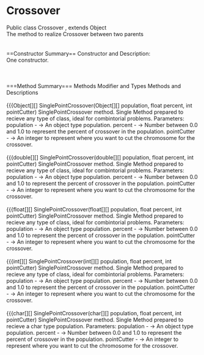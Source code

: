 = Crossover =

Public class Crossover , extends Object
<br>
The method to realize Crossover between two parents
<br>
<br>
<br>
==Constructor Summary== 
Constructor and Description:<br>
One constructor.<br>
{{{Crossover(PApplet theParent)}}}
<br>
<br>
<br>
===Method Summary===
Methods Modifier and Types
Methods and Descriptions
<br>
<br>
{{{Object[][] SinglePointCrossover(Object[][] population, float percent, int pointCutter)
SinglePointCrossover method. Single Method prepared to recieve any type of class, ideal for combintorial problems.
Parameters:
population - -> An object type population.
percent - -> Number between 0.0 and 1.0 to represent the percent of crossover in the population.
pointCutter - -> An integer to represent where you want to cut the chromosome for the crossover.
<br>
<br>
{{{double[][] SinglePointCrossover(double[][] population, float percent, int pointCutter)
SinglePointCrossover method. Single Method prepared to recieve any type of class, ideal for combintorial problems.
Parameters:
population - -> An object type population.
percent - -> Number between 0.0 and 1.0 to represent the percent of crossover in the population.
pointCutter - -> An integer to represent where you want to cut the chromosome for the crossover.
<br>
<br>
{{{float[][] SinglePointCrossover(float[][] population, float percent, int pointCutter)
SinglePointCrossover method. Single Method prepared to recieve any type of class, ideal for combintorial problems.
Parameters:
population - -> An object type population.
percent - -> Number between 0.0 and 1.0 to represent the percent of crossover in the population.
pointCutter - -> An integer to represent where you want to cut the chromosome for the crossover.
<br>
<br>
{{{int[][] SinglePointCrossover(int[][] population, float percent, int pointCutter)
SinglePointCrossover method. Single Method prepared to recieve any type of class, ideal for combintorial problems.
Parameters:
population - -> An object type population.
percent - -> Number between 0.0 and 1.0 to represent the percent of crossover in the population.
pointCutter - -> An integer to represent where you want to cut the chromosome for the crossover.
<br>
<br>
{{{char[][] SinglePointCrossover(char[][] population, float percent, int pointCutter)
SinglePointCrossover method. Single Method prepared to recieve a char type population.
Parameters:
population - -> An object type population.
percent - -> Number between 0.0 and 1.0 to represent the percent of crossover in the population.
pointCutter - -> An integer to represent where you want to cut the chromosome for the crossover.